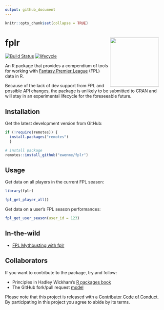 ```yaml
---
output: github_document
---
```


```r
knitr::opts_chunk$set(collapse = TRUE)
```

# fplr <img src="man/figures/logo.png" width="160px" align="right" />

[![Build Status](https://travis-ci.org/ewenme/fplr.png)](https://travis-ci.org/ewenme/fplr) 
[![lifecycle](https://img.shields.io/badge/lifecycle-experimental-orange.svg)](https://www.tidyverse.org/lifecycle/#experimental)

An R package that provides a compendium of tools for working with [Fantasy Premier League](https://fantasy.premierleague.com) (FPL) data in R. 

Because of the lack of dev support from FPL and possible API changes, the package is unlikely to be submitted to CRAN and will stay in an experimental lifecycle for the foreseeable future.

## Installation

Get the latest development version from GitHub: 

```r
if (!require(remotes)) {
  install.packages("remotes") 
  }

# install package
remotes::install_github("ewenme/fplr")
```

## Usage

Get data on all players in the current FPL season:

```r
library(fplr)

fpl_get_player_all()
```

Get data on a user's FPL season performances:

```r
fpl_get_user_season(user_id = 123)
```

## In-the-wild

- [FPL Mythbusting with fplr](https://ewen.io/2017/06/25/fpl-mythbusting-with-fplr/)

## Collaborators

If you want to contribute to the package, try and follow:

- Principles in Hadley Wickham's [R packages book](https://r-pkgs.org/)
- The GitHub fork/pull request [model](https://guides.github.com/introduction/flow/)

Please note that this project is released with a [Contributor Code of Conduct](CODE_OF_CONDUCT.md). By participating in this project you agree to abide by its terms.
